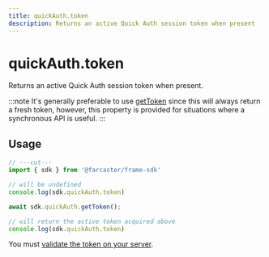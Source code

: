 ```yaml
---
title: quickAuth.token
description: Returns an active Quick Auth session token when present
---
```


# quickAuth.token

Returns an active Quick Auth session token when present.

:::note
It's generally preferable to use [getToken](/docs/sdk/quick-auth/get-token)
since this will always return a fresh token, however, this property is provided
for situations where a synchronous API is useful.
:::

## Usage

```ts twoslash
// ---cut---
import { sdk } from '@farcaster/frame-sdk'

// will be undefined
console.log(sdk.quickAuth.token)

await sdk.quickAuth.getToken();

// will return the active token acquired above
console.log(sdk.quickAuth.token)
```

You must [validate the token on your server](/docs/sdk/quick-auth#validate-a-session-token).
